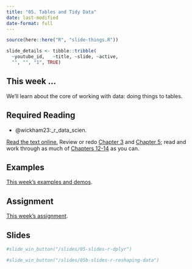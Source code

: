```yaml
---
title: "05. Tables and Tidy Data"
date: last-modified
date-format: full
---
```


```r
source(here::here("R", "slide-things.R"))

slide_details <- tibble::tribble(
  ~youtube_id,   ~title, ~slide, ~active,
  "", "", "1", TRUE)

```

## This week ...

We'll learn about the core of working with data: doing things to tables.

## Required Reading

- @wickham23:_r_data_scien.

[Read the text online.](https://r4ds.hadley.nz/) Review or redo [Chapter 3](https://r4ds.hadley.nz/data-transform) and [Chapter 5](https://r4ds.hadley.nz/data-tidy); read and work through as much of [Chapters 12-14](https://r4ds.hadley.nz/transform) as you can.


## Examples

[This week's examples and demos](/example/05-example-dplyr.qmd).


## Assignment

[This week's assignment](/assignment/05-assignment-dplyr.qmd).

## Slides

```{=html}
<script type="application/javascript">

function resizeIFrameToFitContent( iFrame ) {

   iFrame.width  = document.getElementById("quarto-document-content").clientWidth;
   iFrame.height  = (document.getElementById("quarto-document-content").clientWidth * 0.5625)
}

window.addEventListener('DOMContentLoaded', function(e) {

    var iFrame = document.getElementById( 'quartoframe' );
    resizeIFrameToFitContent( iFrame );
    } );

</script>
<!--iframe class="slide-deck" id="quartoframe" src="../slides/05-slides-r-dplyr.html"></iframe-->
```

```r
#slide_win_button("/slides/05-slides-r-dplyr")
```


```{=html}
<!--iframe class="slide-deck" id="quartoframe" src="../slides/05-slides-r-reshaping-data.html"></iframe-->
```

```r
#slide_win_button("/slides/05b-slides-r-reshaping-data")
```
